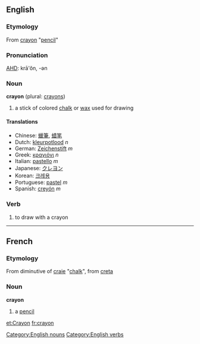 ==English==
===Etymology===
From {{F.}} [[crayon]] "[[pencil]]"

===Pronunciation===
[[w:AHD|AHD]]: krā'ŏn, -ən

===Noun===
[[Category:English nouns]]
'''crayon''' (plural: [[crayons]])

# a stick of colored [[chalk]] or [[wax]] used for drawing

====Translations====
*Chinese: [[蠟筆]], [[蜡笔]]
*Dutch: [[kleurpotlood]] ''n''
*German: [[Zeichenstift]] ''m''
*Greek: [[κραγιόνι]] ''n''
*Italian: [[pastello]] ''m''
*Japanese: [[クレヨン]]
*Korean: [[크레용]]
*Portuguese: [[pastel]] ''m''
*Spanish: [[creyón]] ''m''

===Verb===
[[Category:English verbs]]
{{en-infl-reg-consonant|crayon||}}

# to draw with a crayon

----

==French==
===Etymology===
From diminutive of [[craie]] "[[chalk]]", from {{L.}} [[creta]]

===Noun===
'''crayon'''

# a [[pencil]]

[[et:Crayon]]
[[fr:crayon]]